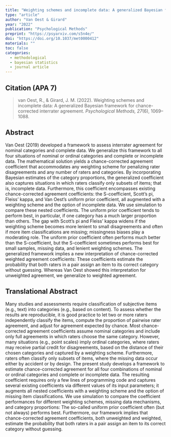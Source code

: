 ```yaml
---
title: "Weighting schemes and incomplete data: A generalized Bayesian framework for chance-corrected interrater agreement"
type: "article"
author: "Van Oest & Girard"
year: "2022"
publication: "Psychological Methods"
preprint: "https://psyarxiv.com/s5n4e/"
doi: "https://doi.org/10.1037/met0000412"
materials: ""
toc: false
categories:
  - methodological
  - bayesian statistics
  - journal article
---
```


## Citation (APA 7)

> van Oest, R., & Girard, J. M. (2022). Weighting schemes and incomplete data: A generalized Bayesian framework for chance-corrected interrater agreement. *Psychological Methods, 27*(6), 1069–1088.


## Abstract

Van Oest (2019) developed a framework to assess interrater agreement for nominal categories and complete data. We generalize this framework to all four situations of nominal or ordinal categories and complete or incomplete data. The mathematical solution yields a chance-corrected agreement coefficient that accommodates any weighting scheme for penalizing rater disagreements and any number of raters and categories. By incorporating Bayesian estimates of the category proportions, the generalized coefficient also captures situations in which raters classify only subsets of items; that is, incomplete data. Furthermore, this coefficient encompasses existing chance-corrected agreement coefficients: the S-coefficient, Scott’s pi, Fleiss’ kappa, and Van Oest’s uniform prior coefficient, all augmented with a weighting scheme and the option of incomplete data. We use simulation to compare these nested coefficients. The uniform prior coefficient tends to perform best, in particular, if one category has a much larger proportion than others. The gap with Scott’s pi and Fleiss’ kappa widens if the weighting scheme becomes more lenient to small disagreements and often if more item classifications are missing; missingness biases play a moderating role. The uniform prior coefficient often performs much better than the S-coefficient, but the S-coefficient sometimes performs best for small samples, missing data, and lenient weighting schemes. The generalized framework implies a new interpretation of chance-corrected weighted agreement coefficients: These coefficients estimate the probability that both raters in a pair assign an item to its correct category without guessing. Whereas Van Oest showed this interpretation for unweighted agreement, we generalize to weighted agreement. 

## Translational Abstract

Many studies and assessments require classification of subjective items (e.g., text) into categories (e.g., based on content). To assess whether the results are reproducible, it is good practice to let two or more raters independently classify the items, compute the proportion of pairwise rater agreement, and adjust for agreement expected by chance. Most chance-corrected agreement coefficients assume nominal categories and include only full agreements in which raters choose the same category. However, many situations (e.g., point scales) imply ordinal categories, where raters may receive partial credit for disagreements, based on the distance of their chosen categories and captured by a weighting scheme. Furthermore, raters often classify only subsets of items, where the missing data occur either by accident or by design. The present study develops a framework to estimate chance-corrected agreement for all four combinations of nominal or ordinal categories and complete or incomplete data. The resulting coefficient requires only a few lines of programming code and captures several existing coefficients via different values of its input parameters; it augments all nested coefficients with a weighting scheme and the option of missing item classifications. We use simulation to compare the coefficient performances for different weighting schemes, missing data mechanisms, and category proportions: The so-called uniform prior coefficient often (but not always) performs best. Furthermore, our framework implies that chance-corrected agreement coefficients, both unweighted and weighted, estimate the probability that both raters in a pair assign an item to its correct category without guessing.
